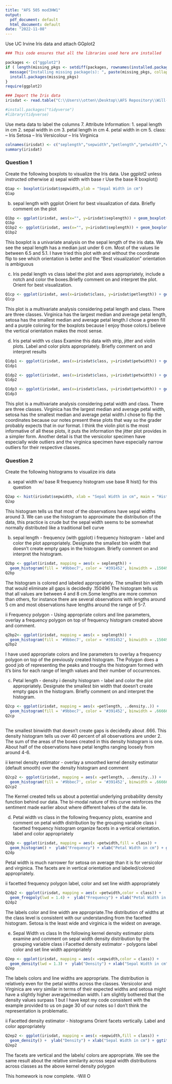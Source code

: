 ---
title: "AFS 505 mod3HW1"
output:
  pdf_document: default
  html_document: default
date: "2022-11-08"
---
Use UC Irvine Iris data and attach GGplot2

```{r}
### This code ensures that all the libraries used here are installed

packages <- c("ggplot2")
if ( length(missing_pkgs <- setdiff(packages, rownames(installed.packages()))) > 0) { 
  message("Installing missing package(s): ", paste(missing_pkgs, collapse = ", "))
  install.packages(missing_pkgs)
}
require(ggplot2)
```

```{r}
### Import the Iris data
irisdat <- read.table("C:\\Users\\otten\\Desktop\\AFS Repository\\Will-O-AFS505\\iris.data", sep = ",")
```

```{r}
#install.packages("tidyverse")
#library(tidyverse)
```
Use meta data to label the columns
7. Attribute Information:
   1. sepal length in cm
   2. sepal width in cm
   3. petal length in cm
   4. petal width in cm
   5. class: 
      -- Iris Setosa
      -- Iris Versicolour
      -- Iris Virginica



```{r}
colnames(irisdat) <- c("seplength","sepwidth","petlength","petwidth","class")
summary(irisdat)
```


### Question 1
Create the following boxplots to visualize the Iris data. Use ggplot2 unless instructed otherwise
a) sepal width with base r 
  Use the base R boxplot() 

```{r}
Q1ap <- boxplot(irisdat$sepwidth,ylab = "Sepal Width in cm")
Q1ap
```


b) sepal length with ggplot
Orient for best visualization of data. Briefly comment on the plot

```{r}
Q1bp <- ggplot(irisdat, aes(x="", y=irisdat$seplength)) + geom_boxplot() + ylab("Sepal Length in cm") + ggtitle("Question 1 b boxplot")
Q1bp
Q1bp2 <- ggplot(irisdat, aes(x="", y=irisdat$seplength)) + geom_boxplot() + ylab("Sepal Length in cm") + ggtitle("Question 1 b boxplot") + coord_flip()
Q1bp2
```

This boxplot is a univariate analysis on the sepal length of the iris data. We see the sepal length has a median just under 6 cm. Most of the values lie between 6.5 and 5.1. I have tried this plot with and without the coordinate flip to see which orientation is better and the "Best visualization" orientation is ambiguous 

c) Iris pedal length vs class
  label the plot and axes appropriately, include a notch and color the boxes.Briefly comment on and interpret the plot. Orient for best visualization.

```{r}
Q1cp <- ggplot(irisdat, aes(x=irisdat$class, y=irisdat$petlength)) + geom_boxplot(fill = '#bcf099', color = '#c39bcc', notch = T) + ylab("Petal Length in cm") + xlab("Class") + ggtitle("Question 1 C boxplot")
Q1cp
```
This plot is a multivariate analysis considering petal length and class. There are three classes. Virginica has the largest median and average petal length, setosa has the smallest median and average petal length.I chose a green fill and a purple coloring for the boxplots because I enjoy those colors.I believe the vertical orientation makes the most sense.


  
d) Iris petal width vs class
  Examine this data with strip, jitter and violin plots. Label and color plots appropriately. Briefly comment on and interpret results

```{r}
Q1dp1 <- ggplot(irisdat, aes(x=irisdat$class, y=irisdat$petwidth)) + geom_point(color = '#e36b95') +  ylab("Petal Width in cm") + xlab("Class") + ggtitle("Question 1 D Strip Plot") + coord_flip()
Q1dp1
```

```{r}
Q1dp2 <- ggplot(irisdat, aes(x=irisdat$class, y=irisdat$petwidth)) + geom_jitter(color = '#045c25') + ylab("Petal Width in cm") + xlab("Class") + ggtitle("Question 1 D Jitter Plot") + coord_flip()
Q1dp2
```


```{r}
Q1dp3 <- ggplot(irisdat, aes(x=irisdat$class, y=irisdat$petwidth)) + geom_violin(fill = '#d9a491',color ='#84cdfa') + ylab("Petal Width in cm") + xlab("Class") + ggtitle("Question 1 D Violin Plot") + coord_flip()
Q1dp3
```
This plot is a multivariate analysis considering petal width and class. There are three classes. Virginica has the largest median and average petal width, setosa has the smallest median and average petal width.I chose to flip the coordinates because our notes present these plots that way so the grader probably expects that in our format. I think the violin plot is the most informative of all these plots, it puts the information the jitter plot provides in a simpler form. Another detail is that the versicolor specimen have especially wide outliers and the virginica specimen have especially narrow outliers for their respective classes.

### Question 2


Create the following histograms to visualize iris data

a) sepal width w/ base R frequency histogram
  use base R hist() for this question

```{r}
Q2ap <- hist(irisdat$sepwidth, xlab = "Sepal Width in cm", main = "Histogram of Iris Sepal Width")
Q2ap
```
This histogram tells us that most of the observations have sepal widths around 3. We can use the histogram to approximate the distribution of the data, this practice is crude but the sepal width seems to be somewhat normally distributed like a traditional bell curve
  
b) sepal length - frequency (with ggplot)
  i frequency histogram  - label and color the plot appropriately. Designate the smallest bin width that doesn't create empty gaps in the histogram. Briefly comment on and interpret the histogram. 


```{r}
Q2bp <- ggplot(irisdat, mapping = aes(x = seplength)) +
  geom_histogram(fill = '#9bbec7', color = '#391452', binwidth = .150496 ) +  ylab("Frequency") + xlab("Sepal Length in cm") + ggtitle("Question 2 B Sepal Length Histogram") + xlim(4,8)
Q2bp
```
The histogram is colored and labeled appropriately. 
The smallest bin width that would eliminate all gaps is decidedly .150496 
The histogram tells us that all values are between 4 and 8 cm.Some lengths are more common than others, for instance there are several observations with lengths around 5 cm and most observations have lengths around the range of 5-7.
 
  ii Frequency polygon - Using appropriate colors and line parameters, overlay a frequency polygon on top of frequency histogram created above and comment.
```{r}
q2bp2<- ggplot(irisdat, mapping = aes(x = seplength)) +
  geom_histogram(fill = '#9bbec7', color = '#391452', binwidth = .150496 ) +  ylab("Frequency") + xlab("Sepal Length in cm") + ggtitle("Question 2 B Sepal Length Histogram/Polygon") + xlim(4,8) + geom_freqpoly(color = '#ffb0d7',lwd = 1.2)
q2bp2
```
I have used appropriate colors and line parameters to overlay a frequency polygon on top of the previously created histogram. The Polygon does a good job of representing the peaks and troughs the histogram formed with it's bins for each range of length values and their number of occurrences.


c) Petal length - density
  i density histogram - label and color the plot appropriately. Designate the smallest bin width that doesn't create empty gaps in the histogram. Briefly comment on and interpret the histogram. 
 

```{r}
Q2cp <- ggplot(irisdat, mapping = aes(x =petlength, ..density..)) +
  geom_histogram(fill = '#9bbec7', color = '#391452', binwidth = .6666666652 ) +  ylab("Density") + xlab("Petal Length in cm") + ggtitle("Question 2 C Petal Length Density Histogram") + xlim(.9,7.4)
Q2cp
  
```
The smallest binwidth that doesn't create gaps is decidedly about .666. This density histogram tells us over 40 percent of all observations are under 2. The sum of the areas of the boxes created in this density histogram is one. About half of the observations have petal lengths ranging loosely from around 4-6.

 ii kernel density estimator - overlay a smoothed kernel density estimator (default smooth) over the density histogram and comment
 
```{r}
Q2cp2 <- ggplot(irisdat, mapping = aes(x =petlength, ..density..)) +
  geom_histogram(fill = '#9bbec7', color = '#391452', binwidth = .6666666652 ) +  ylab("Density") + xlab("Petal Length in cm") + ggtitle("Question 2 C Petal Length Density Histogram/Kernel") + xlim(.9,7.4) + geom_density(color = 'black', size = 1.5) + geom_density(color = 'orange', size = 1)
Q2cp2
```
The Kernel created tells us about a potential underlying probability density function behind our data. The bi-modal nature of this curve reinforces the sentiment made earlier about where different halves of the data lie.


d) Petal width vs class
in the following frequency plots, examine and comment on petal width distribution by the grouping variable class
  i facetted frequency histogram
  organize facets in a vertical orientation. label and color appropriately
  
```{r}
Q2dp <- ggplot(irisdat, mapping = aes(x =petwidth,fill = class)) +
  geom_histogram() +  ylab("Frequency") + xlab("Petal Width in cm") + ggtitle("Question 2 D Petal Width Facetted Histogram") + facet_wrap(~class, ncol = 1) 
Q2dp
```
Petal width is much narrower for setosa on average than it is for versicolor and virginica. The facets are in vertical orientation and labeled/colored appropriately.

  ii facetted frequency polygon
  label, color and set line width appropriately

```{r}
Q2dp2 <- ggplot(irisdat, mapping = aes(x =petwidth,color = class)) +
  geom_freqpoly(lwd = 1.4) +  ylab("Frequency") + xlab("Petal Width in cm") + ggtitle("Question 2 D Petal Width Facetted Polygon") 
Q2dp2
```
The labels color and line width are appropriate.The distribution of widths at the class level is consistent with our understanding from the facetted histogram. Setosa is the least wide and virginica is the widest on average.  
  
e) Sepal Width vs class
In the following kernel density estimator plots examine and comment on sepal width density distribution by the grouping variable class
  i Facetted density estimator - polygons
label color and set line width appropriately

```{r}
Q2ep <- ggplot(irisdat, mapping = aes(x =sepwidth,color = class)) +
  geom_density(lwd = 1.3) +  ylab("Density") + xlab("Sepal Width in cm") + ggtitle("Question 2 D Sepal Width Facetted Density Polygon") 
Q2ep
```
The labels colors and line widths are appropriate. The distribution is relatively even for the petal widths across the classes. Versicolor and Virginica are very similar in terms of their expected widths and setosa might have a slightly higher average/median width. I am slightly bothered that the density values surpass 1 but I have kept my code consistent with the example provided to us on page 30 of our notes so I don't think the representation is problematic.

  ii Facetted density estimator - histograms
  Orient facets vertically. Label and color appropriately

```{r}
Q2ep2 <- ggplot(irisdat, mapping = aes(x =sepwidth,fill = class)) +
  geom_density() +  ylab("Density") + xlab("Sepal Width in cm") + ggtitle("Question 2 D Sepal Width Facetted Density Histogram") + facet_wrap(~class, ncol = 1) 
Q2ep2
```


The facets are vertical and the labels/ colors are appropriate. We see the same result about the relative similarity across sepal width distributions across classes as the above kernel density polygon

This homework is now complete.
-Will O
